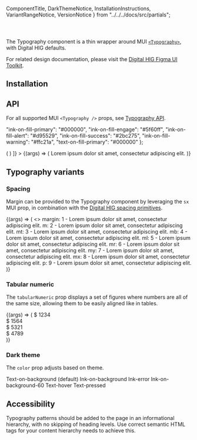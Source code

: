   ComponentTitle,
  DarkThemeNotice,
  InstallationInstructions,
  VariantRangeNotice,
  VersionNotice
} from "../../../docs/src/partials";

<Meta
  argTypes={componentArgs}
  component={Typography}
  id="components/typography"
  title="Digital HIG/Components/Typography"
/>

<ComponentTitle name="Typography" status="Stable" />

<code>
  <VersionNotice packageName="typography" version={version} />
</code>

The Typography component is a thin wrapper around MUI [`<Typography>`](https://mui.com/material-ui/react-typography/), with Digital HIG defaults.

For related design documentation, please visit the [Digital HIG Figma UI Toolkit](https://www.figma.com/file/Eks986gkqncHjkLnwQjO7g/iccc-sticker-sheets?node-id=4203%3A329276&t=iL4WgXwqDMZvxUAw-1).

## Installation

<InstallationInstructions
  name={name}
  peerDependencies={peerDependencies}
  componentImport="Typography"
/>

## API

For all supported MUI `<Typography />` props, see [Typography API](https://mui.com/material-ui/api/typography/).

  "ink-on-fill-primary": "#000000",
  "ink-on-fill-engage": "#5f60ff",
  "ink-on-fill-alert": "#d95529",
  "ink-on-fill-success": "#2bc275",
  "ink-on-fill-warning": "#ffc21a",
  "text-on-fill-primary": "#000000"
};

<Canvas>
  <Story
    name="API"
    decorators={[
      (Story, options) => (
        <Box
          p={2}
          sx={{
            background: backgroundColorMapping[options.args.color] || ""
          }}
        >
          <Story />
        </Box>
      )
    ]}
  >
    {(args) => (
      <Typography {...args}>
        Lorem ipsum dolor sit amet, consectetur adipiscing elit.
      </Typography>
    )}
  </Story>
</Canvas>

<ArgsTable story="API" />

## Typography variants

<VariantRangeNotice />

### Spacing

Margin can be provided to the Typography component by leveraging the `sx` MUI prop, in combination with the [Digital HIG spacing primitives](/story/iccc-theme-data-primitives-spacing--page).

<Canvas>
  <Story name="Spacing">
    {(args) => (
      <>
        <Typography {...args} sx={{ margin: 1 }}>
          margin: 1 - Lorem ipsum dolor sit amet, consectetur adipiscing elit.
        </Typography>
        <Typography {...args} sx={{ m: 2 }}>
          m: 2 - Lorem ipsum dolor sit amet, consectetur adipiscing elit.
        </Typography>
        <Typography {...args} sx={{ mt: 3 }}>
          mt: 3 - Lorem ipsum dolor sit amet, consectetur adipiscing elit.
        </Typography>
        <Typography {...args} sx={{ mb: 4 }}>
          mb: 4 - Lorem ipsum dolor sit amet, consectetur adipiscing elit.
        </Typography>
        <Typography {...args} sx={{ ml: 5 }}>
          ml: 5 - Lorem ipsum dolor sit amet, consectetur adipiscing elit.
        </Typography>
        <Typography {...args} sx={{ mr: 6 }}>
          mr: 6 - Lorem ipsum dolor sit amet, consectetur adipiscing elit.
        </Typography>
        <Typography {...args} sx={{ my: 7 }}>
          my: 7 - Lorem ipsum dolor sit amet, consectetur adipiscing elit.
        </Typography>
        <Typography {...args} sx={{ mx: 8 }}>
          mx: 8 - Lorem ipsum dolor sit amet, consectetur adipiscing elit.
        </Typography>
        <Typography {...args} sx={{ p: 9 }}>
          p: 9 - Lorem ipsum dolor sit amet, consectetur adipiscing elit.
        </Typography>
      </>
    )}
  </Story>
</Canvas>

### Tabular numeric

The `tabularNumeric` prop displays a set of figures where numbers are all of the same size, allowing them to be easily aligned like in tables.

<Canvas>
  <Story name="Tabular numeric">
    {(args) => (
      <Typography {...args} tabularNumeric>
        $ 1234 <br /> $ 1564 <br /> $ 5321 <br /> $ 4789 <br />
      </Typography>
    )}
  </Story>
</Canvas>

### Dark theme

<DarkThemeNotice />

The `color` prop adjusts based on theme.

<Canvas>
  <Story name="Dark theme" parameters={{ theme: "dark" }}>
    <Typography>Text-on-background (default)</Typography>
    <Typography color="ink-on-background">Ink-on-background</Typography>
    <Typography color="ink-error">Ink-error</Typography>
    <Typography color="ink-on-background-60">Ink-on-background-60</Typography>
    <Typography color="text-link-loud-hover">Text-hover</Typography>
    <Typography color="text-link-loud-pressed">Text-pressed</Typography>
  </Story>
</Canvas>

## Accessibility

Typography patterns should be added to the page in an informational hierarchy, with no skipping of heading levels. Use correct semantic HTML tags for your content hierarchy needs to achieve this.
